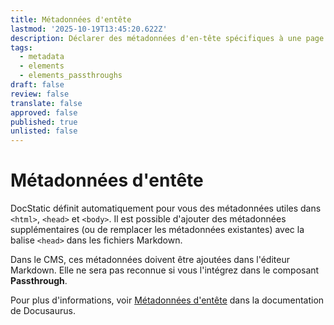 ```yaml
---
title: Métadonnées d'entête
lastmod: '2025-10-19T13:45:20.622Z'
description: Déclarer des métadonnées d'en-tête spécifiques à une page à l'aide de MDX.
tags:
  - metadata
  - elements
  - elements_passthroughs
draft: false
review: false
translate: false
approved: false
published: true
unlisted: false
---
```


<head>
  <html className="some-extra-html-class" />

  <body className="other-extra-body-class" />

  <title>Head Metadata customized title!</title>

  <meta charSet="utf-8" />

  <meta name="twitter:card" content="summary" />

  <link rel="canonical" href="https://docstatic.com/docs/markdown-features/metadata" />
</head>

# Métadonnées d'entête

DocStatic définit automatiquement pour vous des métadonnées utiles dans `<html>`, `<head>` et `<body>`.
Il est possible d'ajouter des métadonnées supplémentaires (ou de remplacer les métadonnées existantes) avec la balise `<head>` dans les fichiers Markdown.

Dans le CMS, ces métadonnées doivent être ajoutées dans l'éditeur Markdown. Elle ne sera pas reconnue si vous l'intégrez dans le composant **Passthrough**.

Pour plus d'informations, voir [Métadonnées d'entête](https://docusaurus.io/fr/docs/markdown-features/head-metadata) dans la documentation de Docusaurus.
